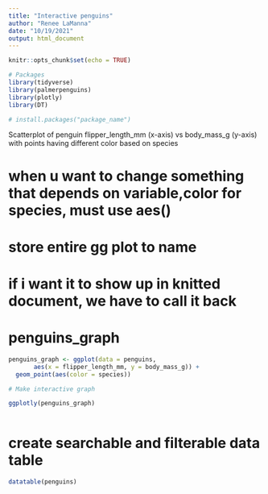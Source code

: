 ```yaml
---
title: "Interactive penguins"
author: "Renee LaManna"
date: "10/19/2021"
output: html_document
---
```


```r
knitr::opts_chunk$set(echo = TRUE)

# Packages
library(tidyverse)
library(palmerpenguins)
library(plotly)
library(DT)

# install.packages("package_name")
```

Scatterplot of penguin flipper_length_mm (x-axis) vs body_mass_g (y-axis) with points having different color based on species

# when u want to change something that depends on variable,color for species, must use aes()
# store entire gg plot to name
# if i want it to show up in knitted document, we have to call it back
# penguins_graph

```r
penguins_graph <- ggplot(data = penguins, 
       aes(x = flipper_length_mm, y = body_mass_g)) +
  geom_point(aes(color = species))

# Make interactive graph

ggplotly(penguins_graph)
  
```

# create searchable and filterable data table

```r
datatable(penguins)
```

